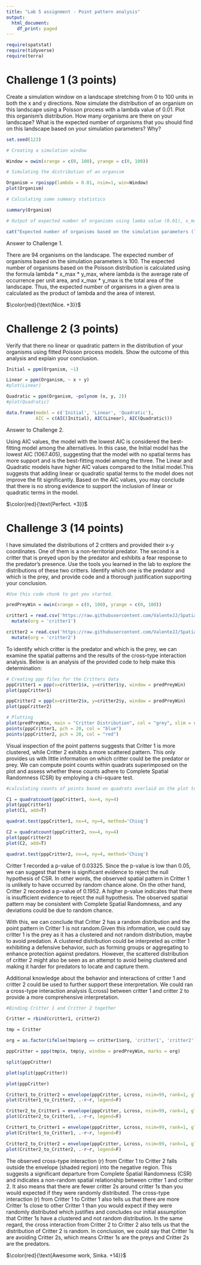 ---
title: "Lab 5 assignment - Point pattern analysis"
output:
  html_document:
    df_print: paged
---

```{r}
require(spatstat)
require(tidyverse)
require(terra)
```


# Challenge 1 (3 points)

Create a simulation window on a landscape stretching from 0 to 100 units in both the x and y directions. Now simulate the distribution of an organism on this landscape using a Poisson process with a lambda value of 0.01. Plot this organism's distribution. How many organisms are there on your landscape? What is the expected number of organisms that you should find on this landscape based on your simulation parameters? Why?

```{r}
set.seed(123)

# Creating a simulation window

Window = owin(xrange = c(0, 100), yrange = c(0, 100))

# Simulating the distribution of an organism

Organism = rpoispp(lambda = 0.01, nsim=1, win=Window)
plot(Organism)

# Calculating some summary statistics

summary(Organism)

# Output of expected number of organisms using lamba value (0.01), x_max (100) and y_max(100)

cat("Expected number of organisms based on the simulation parameters (lambda):", 0.01 * 100 * 100, "\n")
```

Answer to Challenge 1.

There are 94 organisms on the landscape. 
The expected number of organisms based on the simulation parameters is 100. 
The expected number of organisms based on the Poisson distribution is calculated using the formula lambda * x_max * y_max, where lambda is the average rate of occurrence per unit area, and x_max * y_max is the total area of the landscape. Thus, the expected number of organisms in a given area is calculated as the product of lambda and the area of interest.

$\color{red}{\text{Nice. +3}}$

# Challenge 2 (3 points)

Verify that there no linear or quadratic pattern in the distribution of your organisms using fitted Poisson process models. Show the outcome of this analysis and explain your conclusion.

```{r}
Initial = ppm(Organism, ~1)

Linear = ppm(Organism, ~ x + y)
#plot(Linear)

Quadratic = ppm(Organism, ~polynom (x, y, 2))
#plot(Quadratic)

data.frame(model = c('Initial', 'Linear', 'Quadratic'),
           AIC = c(AIC(Initial), AIC(Linear), AIC(Quadratic)))
```
Answer to Challenge 2. 

Using AIC values, the model with the lowest AIC is considered the best-fitting model among the alternatives. In this case, the Initial model has the lowest AIC (1067.405), suggesting that the model with no spatial terms has more support and is the best-fitting model among the three. The Linear and Quadratic models have higher AIC values compared to the Initial model.This suggests that adding linear or quadratic spatial terms to the model does not improve the fit significantly. Based on the AIC values, you may conclude that there is no strong evidence to support the inclusion of linear or quadratic terms in the model. 

$\color{red}{\text{Perfect. +3}}$

# Challenge 3 (14 points)

I have simulated the distributions of 2 critters and provided their x-y coordinates. One of them is a non-territorial predator. The second is a critter that is preyed upon by the predator and exhibits a fear response to the predator's presence. Use the tools you learned in the lab to explore the distributions of these two critters. Identify which one is the predator and which is the prey, and provide code and a thorough justification supporting your conclusion.


```{r}
#Use this code chunk to get you started.

predPreyWin = owin(xrange = c(0, 100), yrange = c(0, 100))

critter1 = read.csv('https://raw.githubusercontent.com/ValenteJJ/SpatialEcology/main/Week5/species1.csv') %>% 
  mutate(org = 'critter1')

critter2 = read.csv('https://raw.githubusercontent.com/ValenteJJ/SpatialEcology/main/Week5/species2.csv') %>% 
  mutate(org = 'critter2')
```


To identify which critter is the predator and which is the prey, we can examine the spatial patterns and the results of the cross-type interaction analysis. Below is an analysis of the provided code to help make this determination:

```{r}

# Creating ppp files for the Critters data
pppCritter1 = ppp(x=critter1$x, y=critter1$y, window = predPreyWin)
plot(pppCritter1)

pppCritter2 = ppp(x=critter2$x, y=critter2$y, window = predPreyWin)
plot(pppCritter2)

# Plotting
plot(predPreyWin, main = "Critter Distribution", col = "grey", xlim = range(c(critter1$x, critter2$x)), ylim = range(c(critter1$y, critter2$y)))
points(pppCritter1, pch = 20, col = "blue")
points(pppCritter2, pch = 20, col = "red")
```
Visual inspection of the point patterns suggests that Critter 1 is more clustered, while Critter 2 exhibits a more scattered pattern. This only provides us with little information on which critter could be the predator or prey. 
We can compute point counts within quadrats superimposed on the plot and assess whether these counts adhere to Complete Spatial Randomness (CSR) by employing a chi-square test.

```{r}
#calculating counts of points based on quadrats overlaid on the plot to determine whether these counts conform to CSR using a chi-square test.

C1 = quadratcount(pppCritter1, nx=4, ny=4)
plot(pppCritter1)
plot(C1, add=T)

quadrat.test(pppCritter1, nx=4, ny=4, method='Chisq')

C2 = quadratcount(pppCritter2, nx=4, ny=4)
plot(pppCritter2)
plot(C2, add=T)

quadrat.test(pppCritter2, nx=4, ny=4, method='Chisq')
```
Critter 1 recorded a p-value of 0.03325. Since the p-value is low than 0.05, we can suggest that there is significant evidence to reject the null hypothesis of CSR. In other words, the observed spatial pattern in Critter 1 is unlikely to have occurred by random chance alone.
On the other hand, Critter 2 recorded a p-value of 0.1952. A higher p-value indicates that there is insufficient evidence to reject the null hypothesis. The observed spatial pattern may be consistent with Complete Spatial Randomness, and any deviations could be due to random chance.

With this, we can conclude that Critter 2 has a random distribution and the point pattern in Critter 1 is not random.Given this information, we could say critter 1 is the prey as it has a clustered and not random distribution, maybe to avoid predation. A clustered distribution could be interpreted as critter 1 exhibiting a defensive behavior, such as forming groups or aggregating to enhance protection against predators. However, the scattered distribution of critter 2 might also be seen as an attempt to avoid being clustered and making it harder for predators to locate and capture them.

Additional knowledge about the behavior and interactions of critter 1 and critter 2 could be used to further support these interpretation. We could ran a cross-type interaction analysis (Lcross) between critter 1 and critter 2 to provide a more comprehensive interpretation.

```{r}
#Binding Critter 1 and Critter 2 together

Critter = rbind(critter1, critter2)

tmp = Critter

org = as.factor(ifelse(tmp$org == critter1$org, 'critter1', 'critter2'))

pppCritter = ppp(tmp$x, tmp$y, window = predPreyWin, marks = org)

split(pppCritter)

plot(split(pppCritter))

plot(pppCritter)

```
```{r}
Critter1_to_Critter2 = envelope(pppCritter, Lcross, nsim=99, rank=1, global=F, i='critter1', j='critter2', simulate = expression(rlabel(pppCritter)))
plot(Critter1_to_Critter2, .-r~r, legend=F)
```

```{r}
Critter2_to_Critter1 = envelope(pppCritter, Lcross, nsim=99, rank=1, global=F, i='critter2', j='critter1', simulate = expression(rlabel(pppCritter)))
plot(Critter2_to_Critter1, .-r~r, legend=F)
```

```{r}
Critter1_to_Critter1 = envelope(pppCritter, Lcross, nsim=99, rank=1, global=F, i='critter1', j='critter1', simulate = expression(rlabel(pppCritter)))
plot(Critter1_to_Critter1, .-r~r, legend=F)
```
```{r}
Critter2_to_Critter2 = envelope(pppCritter, Lcross, nsim=99, rank=1, global=F, i='critter2', j='critter2', simulate = expression(rlabel(pppCritter)))
plot(Critter2_to_Critter2, .-r~r, legend=F)
```
The observed cross-type interaction (r) from Critter 1 to Critter 2 falls outside the envelope (shaded region) into the negative region. This suggests a significant departure from Complete Spatial Randomness (CSR) and indicates a non-random spatial relationship between critter 1 and critter 2. It also means that there are fewer critter 2s around critter 1s than you would expected if they were randomly distributed. 
The cross-type interaction (r) from Critter 1 to Critter 1 also tells us that there are more Critter 1s close to other Critter 1 than you would expect if they were randomly distributed which justifies and concludes our initial assumption that Critter 1s have a clustered and not random distribution. In the same regard, the cross interaction from Critter 2 to Critter 2 also tells us that the distribution of Critter 2 is random. 
In conclusion, we could say that Critter 1s are avoiding Critter 2s, which means Critter 1s are the preys and Critter 2s are the predators. 

$\color{red}{\text{Awesome work, Sinka. +14}}$